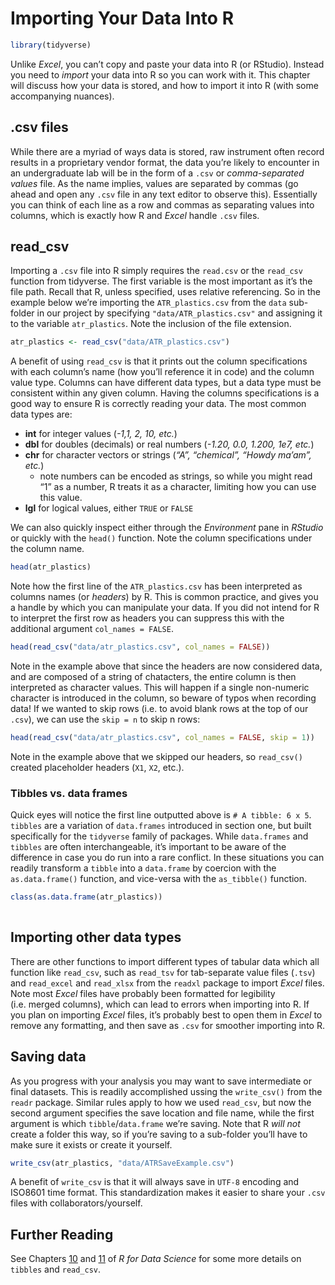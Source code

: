 # Importing Your Data Into R

```r
library(tidyverse)
```


Unlike *Excel*, you can't copy and paste your data into R (or RStudio). Instead you need to *import* your data into R so you can work with it. This chapter will discuss how your data is stored, and how to import it into R (with some accompanying nuances). 

## .csv files

While there are a myriad of ways data is stored, raw instrument often record results in a proprietary vendor format, the data you're likely to encounter in an undergraduate lab will be in the form of a `.csv` or *comma-separated values* file. As the name implies, values are separated by commas (go ahead and open any `.csv` file in any text editor to observe this). Essentially you can think of each line as a row and commas as separating values into columns, which is exactly how R and *Excel* handle `.csv` files. 


## read_csv

Importing a `.csv` file into R simply requires the `read.csv` or the `read_csv` function from tidyverse. The first variable is the most important as it's the file path. Recall that R, unless specified, uses relative referencing. So in the example below we're importing the `ATR_plastics.csv` from the `data` sub-folder in our project by specifying `"data/ATR_plastics.csv"` and assigning it to the variable `atr_plastics`. Note the inclusion of the file extension.

```r

atr_plastics <- read_csv("data/ATR_plastics.csv")
```
A benefit of using `read_csv` is that it prints out the column specifications with each column's name (how you'll reference it in code) and the column value type. Columns can have different data types, but a data type must be consistent within any given column. Having the columns specifications is a good way to ensure R is correctly reading your data. The most common data types are:

  - **int** for integer values (*-1,1, 2, 10, etc.*)
  - **dbl** for doubles (decimals) or real numbers (*-1.20, 0.0, 1.200, 1e7, etc.*)
  - **chr** for character vectors or strings (*"A", "chemical", "Howdy ma'am", etc.*)
    - note numbers can be encoded as strings, so while you might read "1" as a number, R treats it as a character, limiting how you can use this value.
  - **lgl** for logical values, either `TRUE` or `FALSE`

We can also quickly inspect either through the *Environment* pane in *RStudio* or quickly with the `head()` function. Note the column specifications under the column name.

```r
head(atr_plastics)
```

Note how the first line of the `ATR_plastics.csv` has been interpreted as columns names (or *headers*) by R. This is common practice, and gives you a handle by which you can manipulate your data. If you did not intend for R to interpret the first row as headers you can suppress this with the additional argument `col_names = FALSE`. 

```r
head(read_csv("data/atr_plastics.csv", col_names = FALSE))
```
Note in the example above that since the headers are now considered data, and are composed of a string of chatacters, the entire column is then interpreted as character values. This will happen if a single non-numeric character is introduced in the column, so beware of typos when recording data! If we wanted to skip rows (i.e. to avoid blank rows at the top of our `.csv`), we can use the `skip = n` to skip n rows:

```r
head(read_csv("data/atr_plastics.csv", col_names = FALSE, skip = 1))
```

Note in the example above that we skipped our headers, so `read_csv()` created placeholder headers (`X1`, `X2`, etc.). 

### Tibbles vs. data frames

Quick eyes will notice the first line outputted above is `# A tibble: 6 x 5`. `tibbles` are a variation of `data.frames` introduced in section one, but built specifically for the `tidyverse` family of packages. While `data.frames` and `tibbles` are often interchangeable, it's important to be aware of the difference in case you do run into a rare conflict. In these situations you can readily transform a `tibble` into a `data.frame` by coercion with the `as.data.frame()` function, and vice-versa with the `as_tibble()` function. 

```r

class(as.data.frame(atr_plastics))
  
```


## Importing other data types

There are other functions to import different types of tabular data which all function like `read_csv`, such as `read_tsv` for tab-separate value files (`.tsv`) and `read_excel` and `read_xlsx` from the `readxl` package to import *Excel* files. Note most *Excel* files have probably been formatted for legibility (i.e. merged columns), which can lead to errors when importing into R. If you plan on importing *Excel* files, it's probably best to open them in *Excel* to remove any formatting, and then save as `.csv` for smoother importing into R. 

## Saving data

As you progress with your analysis you may want to save intermediate or final datasets. This is readily accomplished ussing the `write_csv()` from the `readr` package.  Similar rules apply to how we used `read_csv`, but now the second argument specifies the save location and file name, while the first argument is which `tibble`/`data.frame` we're saving. Note that R *will not* create a folder this way, so if you're saving to a sub-folder you'll have to make sure it exists or create it yourself. 

```r
write_csv(atr_plastics, "data/ATRSaveExample.csv")
```

A benefit of `write_csv` is that it will always save in `UTF-8` encoding and ISO8601 time format. This standardization makes it easier to share your `.csv` files with collaborators/yourself.

## Further Reading

See Chapters [10](https://r4ds.had.co.nz/tibbles.html) and [11](https://r4ds.had.co.nz/data-import.html) of *R for Data Science* for some more details on `tibbles` and `read_csv`. 

